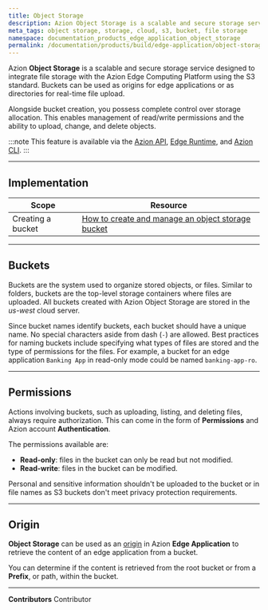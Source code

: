 ```yaml
---
title: Object Storage
description: Azion Object Storage is a scalable and secure storage service designed to integrate file storage with the Azion Edge Computing Platform using the S3 standard.
meta_tags: object storage, storage, cloud, s3, bucket, file storage
namespace: documentation_products_edge_application_object_storage
permalink: /documentation/products/build/edge-application/object-storage/
---
```


Azion **Object Storage** is a scalable and secure storage service designed to integrate file storage with the Azion Edge Computing Platform using the S3 standard. Buckets can be used as origins for edge applications or as directories for real-time file upload.

Alongside bucket creation, you possess complete control over storage allocation. This enables management of read/write permissions and the ability to upload, change, and delete objects.

:::note
This feature is available via the [Azion API](https://api.azion.com), [Edge Runtime](/en/documentation/devtools/runtime/overview/), and [Azion CLI](/en/documentation/products/azion-cli/overview/).
:::

---

## Implementation

| Scope | Resource |
| --- | --- |
| Creating a bucket | [How to create and manage an object storage bucket](/en/documentation/products/guides/how-to-create-and-manage-bucket/) |

---

## Buckets

Buckets are the system used to organize stored objects, or files. Similar to folders, buckets are the top-level storage containers where files are uploaded. All buckets created with Azion Object Storage are stored in the *us-west* cloud server.

Since bucket names identify buckets, each bucket should have a unique name. No special characters aside from dash (`-`) are allowed. Best practices for naming buckets include specifying what types of files are stored and the type of permissions for the files. For example, a bucket for an edge application `Banking App` in read-only mode could be named `banking-app-ro`.

---

## Permissions

Actions involving buckets, such as uploading, listing, and deleting files, always require authorization. This can come in the form of **Permissions** and Azion account **Authentication**.

The permissions available are:

- **Read-only**: files in the bucket can only be read but not modified.
- **Read-write**: files in the bucket can be modified.

Personal and sensitive information shouldn't be uploaded to the bucket or in file names as S3 buckets don't meet privacy protection requirements.

---

## Origin

**Object Storage** can be used as an [origin](/en/documentation/products/build/edge-application/origins/#object-storage) in Azion **Edge Application** to retrieve the content of an edge application from a bucket.

You can determine if the content is retrieved from the root bucket or from a **Prefix**, or path, within the bucket.

---


**Contributors** <ContributorList>Contributor</ContributorList>
